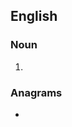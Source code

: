 ==English==

===Noun===
{{head|en|noun plural form}}

# {{plural of|tensometer|lang=en}}

===Anagrams===
* {{anagrams|en|sermonettes}}